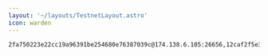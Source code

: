 ```yaml
---
layout: '~/layouts/TestnetLayout.astro'
icon: warden
---
```


```
2fa750223e22cc19a96391be254680e76387039c@174.138.6.105:26656,12caf2f5e3618cb6c57f45e93ac713b2bc6243b1@164.90.205.67:26656,b9c77f2a0b725fb9b48b50e5ec50d100c58514af@165.232.87.163:26656
```
